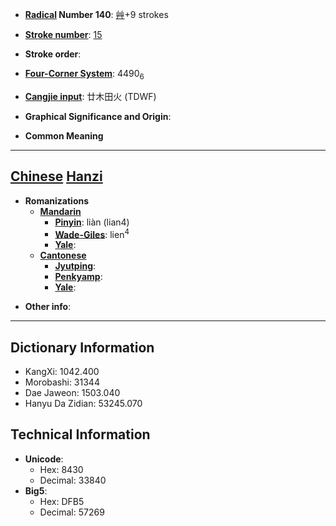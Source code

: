 * '''[[Wiktionary:Chinese radical index| Radical]] Number 140''': [[Wiktionary:Chinese radical index 艸|艸]]+9 strokes

* '''[[Wiktionary:Chinese total strokes index|Stroke number]]''': [[Wiktionary:Chinese total strokes index 15|15]]

* '''Stroke order''': 

* '''[[Wiktionary:Chinese four corner index|Four-Corner System]]''': 4490<sub>6</sub>

* '''[[Wiktionary:Chinese Cangjie index|Cangjie input]]''': 廿木田火 (TDWF)

* '''Graphical Significance and Origin''': 

* '''Common Meaning'''

----

== [[Chinese]] [[Hanzi]] ==

* '''Romanizations'''
** '''[[Mandarin]]'''
*** '''[[Pinyin]]''': liàn (lian4)
*** '''[[Wade-Giles]]''': lien<sup>4</sup>
*** '''[[Yale]]''': 
** '''[[Cantonese]]'''
*** '''[[Jyutping]]''':
*** '''[[Penkyamp]]''': 
*** '''[[Yale]]''': 

* '''Other info''': 

----

== Dictionary Information ==

* KangXi: 1042.400
* Morobashi: 31344
* Dae Jaweon: 1503.040
* Hanyu Da Zidian: 53245.070

== Technical Information ==

* '''Unicode''':
** Hex: 8430
** Decimal: 33840
* '''Big5''':
** Hex: DFB5
** Decimal: 57269
